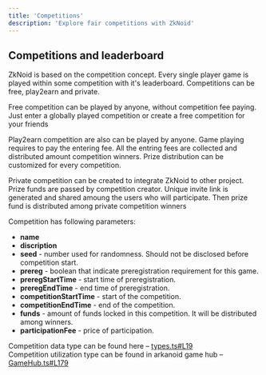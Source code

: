 ```yaml
---
title: 'Competitions'
description: 'Explore fair competitions with ZkNoid'
---
```


## Competitions and leaderboard

ZkNoid is based on the competition concept. Every single player game is played within some competition with it's leaderboard.
Competitions can be free, play2earn and private.

Free competition can be played by anyone, without competition fee paying.
Just enter a globally played competition or create a free competition for your friends

Play2earn competition are also can be played by anyone. Game playing requires to pay the entering fee.
All the entring fees are collected and distributed amount competition winners. Prize distribution can be customized for every competition.

Private competition can be created to integrate ZkNoid to other project. Prize funds are passed by competition creator.
Unique invite link is generated and shared amoung the users who will participate. Then prize fund is distributed among private competition winners

Competition has following parameters:

-   **name**
-   **discription**
-   **seed** - number used for randomness. Should not be disclosed before competition start.
-   **prereg** - boolean that indicate preregistration requirement for this game.
-   **preregStartTime** - start time of preregistration.
-   **preregEndTime** - end time of preregistration.
-   **competitionStartTime** - start of the competition.
-   **competitionEndTime** - end of the competition.
-   **funds** - amount of funds locked in this competition. It will be distributed among winners.
-   **participationFee** - price of participation.

Competition data type can be found here – [types.ts#L19](https://github.com/ZkNoid/zknoid/blob/develop/packages/chain/src/types.ts#L19)<br />
Competition utilization type can be found in arkanoid game hub – [GameHub.ts#L179](https://github.com/ZkNoid/zknoid/blob/develop/packages/chain/src/GameHub.ts#L179)
